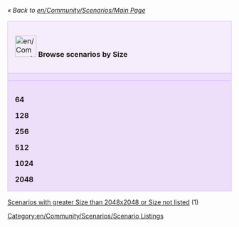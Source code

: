 ''« Back to [[en/Community/Scenarios/Main Page]]''

{| cellspacing="3" class="mainpagetable" align="center" width="100%"
|- valign="top" 
|colspan="7" style="font-size: 100%; BACKGROUND-COLOR: #F5EDFC; border: 1px solid #E1BBFF; margin: 0; padding: 1em; text-align: left; width:14%"|[[File:en/Community/Scenarios/Scnlist-size.png|48px]] <font size="3">'''Browse scenarios by Size'''</font>
|-
|style="font-size: 100%; BACKGROUND-COLOR: #EDDEFA; border: 1px solid #E1BBFF; margin: 0; padding: 1em 1em 0em 1em; text-align: left;"|
|style="font-size: 100%; BACKGROUND-COLOR: #EDDEFA; border: 1px solid #E1BBFF; margin: 0; padding: 1em 1em 0em 1em; text-align: left;"|'''64'''
|style="font-size: 100%; BACKGROUND-COLOR: #EDDEFA; border: 1px solid #E1BBFF; margin: 0; padding: 1em 1em 0em 1em; text-align: left;"|'''128'''
|style="font-size: 100%; BACKGROUND-COLOR: #EDDEFA; border: 1px solid #E1BBFF; margin: 0; padding: 1em 1em 0em 1em; text-align: left;"|'''256'''
|style="font-size: 100%; BACKGROUND-COLOR: #EDDEFA; border: 1px solid #E1BBFF; margin: 0; padding: 1em 1em 0em 1em; text-align: left;"|'''512'''
|style="font-size: 100%; BACKGROUND-COLOR: #EDDEFA; border: 1px solid #E1BBFF; margin: 0; padding: 1em 1em 0em 1em; text-align: left;"|'''1024'''
|style="font-size: 100%; BACKGROUND-COLOR: #EDDEFA; border: 1px solid #E1BBFF; margin: 0; padding: 1em 1em 0em 1em; text-align: left;"|'''2048'''
|-
|style="font-size: 100%; BACKGROUND-COLOR: #EDDEFA; border: 1px solid #E1BBFF; margin: 0; padding: 1em 1em 0em 1em; text-align: left;"|
'''64'''

'''128'''

'''256'''

'''512'''

'''1024'''

'''2048'''
|style="font-size: 100%; BACKGROUND-COLOR: #EDDEFA; border: 1px solid #E1BBFF; margin: 0; padding: 1em 1em 0em 1em; text-align: left;"|
[[en/Community/Scenarios/Size/64x64|64x64]]

[[en/Community/Scenarios/Size/64x128|64x128]]

[[en/Community/Scenarios/Size/64x256|64x256]]

[[en/Community/Scenarios/Size/64x512|64x512]]

[[en/Community/Scenarios/Size/64x1024|64x1024]]

[[en/Community/Scenarios/Size/64x2048|64x2048]]
|style="font-size: 100%; BACKGROUND-COLOR: #EDDEFA; border: 1px solid #E1BBFF; margin: 0; padding: 1em 1em 0em 1em; text-align: left;"|
[[en/Community/Scenarios/Size/128x64|128x64]]

[[en/Community/Scenarios/Size/128x128|128x128]] (1)

[[en/Community/Scenarios/Size/128x256|128x256]]

[[en/Community/Scenarios/Size/128x512|128x512]]

[[en/Community/Scenarios/Size/128x1024|128x1024]]

[[en/Community/Scenarios/Size/128x2048|128x2048]]
|style="font-size: 100%; BACKGROUND-COLOR: #EDDEFA; border: 1px solid #E1BBFF; margin: 0; padding: 1em 1em 0em 1em; text-align: left;"|
[[en/Community/Scenarios/Size/256x64|256x64]]

[[en/Community/Scenarios/Size/256x128|256x128]]

[[en/Community/Scenarios/Size/256x256|256x256]] (14)

[[en/Community/Scenarios/Size/256x512|256x512]]

[[en/Community/Scenarios/Size/256x1024|256x1024]]

[[en/Community/Scenarios/Size/256x2048|256x2048]]
|style="font-size: 100%; BACKGROUND-COLOR: #EDDEFA; border: 1px solid #E1BBFF; margin: 0; padding: 1em 1em 0em 1em; text-align: left;"|
[[en/Community/Scenarios/Size/512x64|512x64]]

[[en/Community/Scenarios/Size/512x128|512x128]] (1)

[[en/Community/Scenarios/Size/512x256|512x256]] (1)

[[en/Community/Scenarios/Size/512x512|512x512]] (10)

[[en/Community/Scenarios/Size/512x1024|512x1024]] (1)

[[en/Community/Scenarios/Size/512x2048|512x2048]] (1)
|style="font-size: 100%; BACKGROUND-COLOR: #EDDEFA; border: 1px solid #E1BBFF; margin: 0; padding: 1em 1em 0em 1em; text-align: left;"|
[[en/Community/Scenarios/Size/1024x64|1024x64]]

[[en/Community/Scenarios/Size/1024x128|1024x128]] (1)

[[en/Community/Scenarios/Size/1024x256|1024x256]]

[[en/Community/Scenarios/Size/1024x512|1024x512]] (2)

[[en/Community/Scenarios/Size/1024x1024|1024x1024]] (6)

[[en/Community/Scenarios/Size/1024x2048|1024x2048]]
|style="font-size: 100%; BACKGROUND-COLOR: #EDDEFA; border: 1px solid #E1BBFF; margin: 0; padding: 1em 1em 0em 1em; text-align: left;"|
[[en/Community/Scenarios/Size/2048x64|2048x64]]

[[en/Community/Scenarios/Size/2048x128|2048x128]]

[[en/Community/Scenarios/Size/2048x256|2048x256]]

[[en/Community/Scenarios/Size/2048x512|2048x512]]

[[en/Community/Scenarios/Size/2048x1024|2048x1024]] (1)

[[en/Community/Scenarios/Size/2048x2048|2048x2048]] (6)

|}

[[en/Community/Scenarios/Size/Other|Scenarios with greater Size than 2048x2048 or Size not listed]] (1)

[[Category:en/Community/Scenarios/Scenario Listings]]